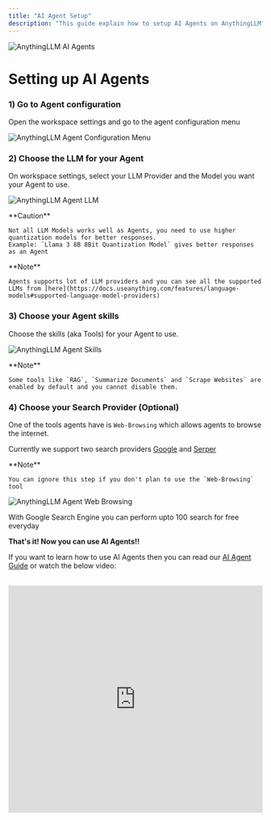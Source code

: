 ```yaml
---
title: "AI Agent Setup"
description: "This guide explain how to setup AI Agents on AnythingLLM"
---
```



<Image
  src="/images/guides/ai-agents/setup.png" 
  height={1080} 
  width={1920} 
  quality={100}
  alt="AnythingLLM AI Agents"
/>


# Setting up AI Agents

### 1) Go to Agent configuration
Open the workspace settings and go to the agent configuration menu

<Image
  src="/images/anythingllm-setup/agent-configuration/configuration-menu.png" 
  height={1080} 
  width={1920} 
  quality={100}
  alt="AnythingLLM Agent Configuration Menu"
/>


### 2) Choose the LLM for your Agent
On workspace settings, select your LLM Provider and the Model you want your Agent to use.

<Image
  src="/images/anythingllm-setup/agent-configuration/llm.png" 
  height={1080} 
  width={1920} 
  quality={100}
  alt="AnythingLLM Agent LLM"
/>

<Callout type="error" emoji="️⚠️">
  **Caution**

    Not all LLM Models works well as Agents, you need to use higher quantization models for better responses.
    Example: `Llama 3 8B 8Bit Quantization Model` gives better responses as an Agent
</Callout>

<Callout type="info" emoji="️ℹ️">
  **Note**

    Agents supports lot of LLM providers and you can see all the supported LLMs from [here](https://docs.useanything.com/features/language-models#supported-language-model-providers)
</Callout>


### 3) Choose your Agent skills
Choose the skills (aka Tools) for your Agent to use.

<Image
  src="/images/anythingllm-setup/agent-configuration/tools.png" 
  height={1080} 
  width={1920} 
  quality={100}
  alt="AnythingLLM Agent Skills"
/>

<Callout type="info" emoji="️ℹ️">
  **Note**

    Some tools like `RAG`, `Summarize Documents` and `Scrape Websites` are enabled by default and you cannot disable them.
</Callout>


### 4) Choose your Search Provider (Optional)
One of the tools agents have is `Web-Browsing` which allows agents to browse the internet. 

Currently we support two search providers [Google](https://www.google.com/) and [Serper](https://serper.dev/)

<Callout type="info" emoji="️ℹ️">
  **Note**

    You can ignore this step if you don't plan to use the `Web-Browsing` tool
</Callout>

<Image
  src="/images/anythingllm-setup/agent-configuration/search.png" 
  height={1080} 
  width={1920} 
  quality={100}
  alt="AnythingLLM Agent Web Browsing"
/>

With Google Search Engine you can perform upto 100 search for free everyday

**That's it! Now you can use AI Agents!!**

If you want to learn how to use AI Agents then you can read our [AI Agent Guide](/agent/usage) or watch the below video:

<br />

<iframe 
 width="100%" 
 height="450" 
 src="https://www.youtube.com/embed/4UFrVvy7VlA?si=TtWQ-Sg5fxytVsKI" 
 title="YouTube video player" 
 frameborder="0" 
 allow="accelerometer; autoplay; clipboard-write; encrypted-media; gyroscope; picture-in-picture; web-share" 
 referrerpolicy="strict-origin-when-cross-origin" 
 allowfullscreen>
</iframe>
